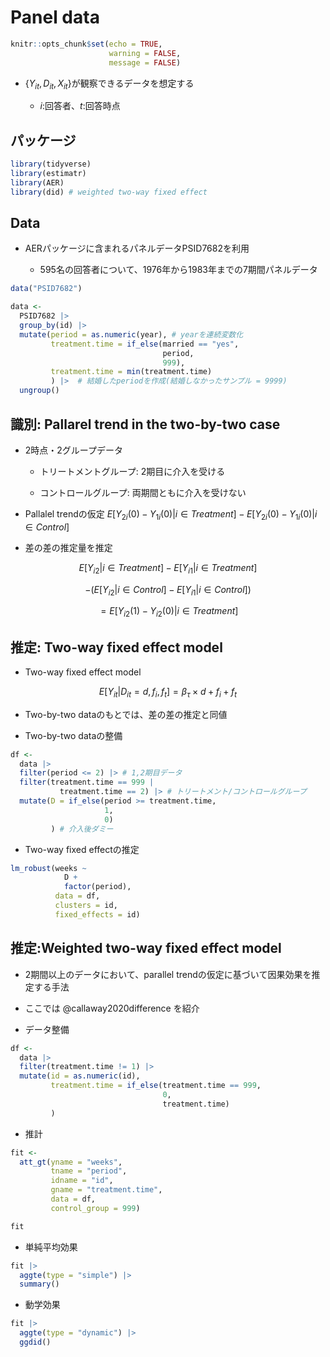 # Panel data {#panel}

```r
knitr::opts_chunk$set(echo = TRUE,
                      warning = FALSE,
                      message = FALSE)
```

- $\{Y_{it},D_{it},X_{it}\}$が観察できるデータを想定する

  - $i:$回答者、$t:$回答時点

## パッケージ

```r
library(tidyverse)
library(estimatr)
library(AER) 
library(did) # weighted two-way fixed effect
```

## Data

- AERパッケージに含まれるパネルデータPSID7682を利用

  - 595名の回答者について、1976年から1983年までの7期間パネルデータ

```r
data("PSID7682")

data <-
  PSID7682 |> 
  group_by(id) |> 
  mutate(period = as.numeric(year), # yearを連続変数化
         treatment.time = if_else(married == "yes",
                                  period,
                                  999),
         treatment.time = min(treatment.time)
         ) |>  # 結婚したperiodを作成(結婚しなかったサンプル = 9999)
  ungroup()
```

## 識別: Pallarel trend in the two-by-two case


- 2時点・2グループデータ

  - トリートメントグループ: 2期目に介入を受ける
  
  - コントロールグループ: 両期間ともに介入を受けない

- Pallalel trendの仮定 $E[Y_{2i}(0)-Y_{1i}(0)|i\in Treatment]-E[Y_{2i}(0)-Y_{1i}(0)|i\in Control]$  

- 差の差の推定量を推定

$$E[Y_{i2}|i\in Treatment]-E[Y_{i1}|i \in Treatment]$$

$$-(E[Y_{i2}|i\in Control]-E[Y_{i1}|i \in Control])$$

$$= E[Y_{i2}(1) - Y_{i2}(0)|i \in Treatment]$$

## 推定: Two-way fixed effect model

- Two-way fixed effect model

$$E[Y_{it}|D_{it}=d,f_{i},f_{t}]=\beta_\tau\times d + f_i + f_t$$

- Two-by-two dataのもとでは、差の差の推定と同値

- Two-by-two dataの整備

```r
df <-
  data |> 
  filter(period <= 2) |> # 1,2期目データ
  filter(treatment.time == 999 | 
           treatment.time == 2) |> # トリートメント/コントロールグループ 
  mutate(D = if_else(period >= treatment.time,
                     1,
                     0)
         ) # 介入後ダミー
```

- Two-way fixed effectの推定

```r


lm_robust(weeks ~ 
            D +
            factor(period),
          data = df,
          clusters = id,
          fixed_effects = id)
```

## 推定:Weighted two-way fixed effect model

- 2期間以上のデータにおいて、parallel trendの仮定に基づいて因果効果を推定する手法

- ここでは @callaway2020difference を紹介

- データ整備

```r
df <-
  data |> 
  filter(treatment.time != 1) |> 
  mutate(id = as.numeric(id),
         treatment.time = if_else(treatment.time == 999,
                                  0,
                                  treatment.time)
         )
```

- 推計

```r
fit <-
  att_gt(yname = "weeks",
         tname = "period",
         idname = "id",
         gname = "treatment.time",
         data = df,
         control_group = 999)

fit
```

- 単純平均効果

```r
fit |> 
  aggte(type = "simple") |> 
  summary()
```

- 動学効果

```r
fit |> 
  aggte(type = "dynamic") |> 
  ggdid()
```
